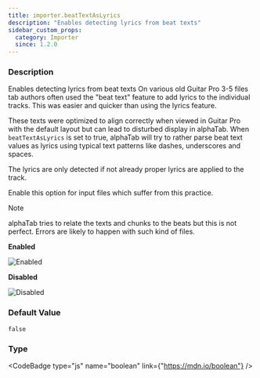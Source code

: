 ```yaml
---
title: importer.beatTextAsLyrics
description: "Enables detecting lyrics from beat texts"
sidebar_custom_props:
  category: Importer
  since: 1.2.0
---
```




<SettingsHeader />



### Description
Enables detecting lyrics from beat texts On various old Guitar Pro 3-5 files tab authors often used the "beat text" feature to add lyrics to the individual tracks.
This was easier and quicker than using the lyrics feature.

These texts were optimized to align correctly when viewed in Guitar Pro with the default layout but can lead to
disturbed display in alphaTab. When `beatTextAsLyrics` is set to true, alphaTab will try to rather parse beat text
values as lyrics using typical text patterns like dashes, underscores and spaces.

The lyrics are only detected if not already proper lyrics are applied to the track.

Enable this option for input files which suffer from this practice.

> [!NOTE]
> alphaTab tries to relate the texts and chunks to the beats but this is not perfect.
> Errors are likely to happen with such kind of files.

**Enabled**

![Enabled](/img/reference/property/beattextaslyrics-enabled.png)

**Disabled**

![Disabled](/img/reference/property/beattextaslyrics-disabled.png)


### Default Value

`false`

### Type

<CodeBadge type="js" name="boolean" link={"https://mdn.io/boolean"} />
<CodeBadge type="net" name="bool" />
<CodeBadge type="android" name="Boolean" />
